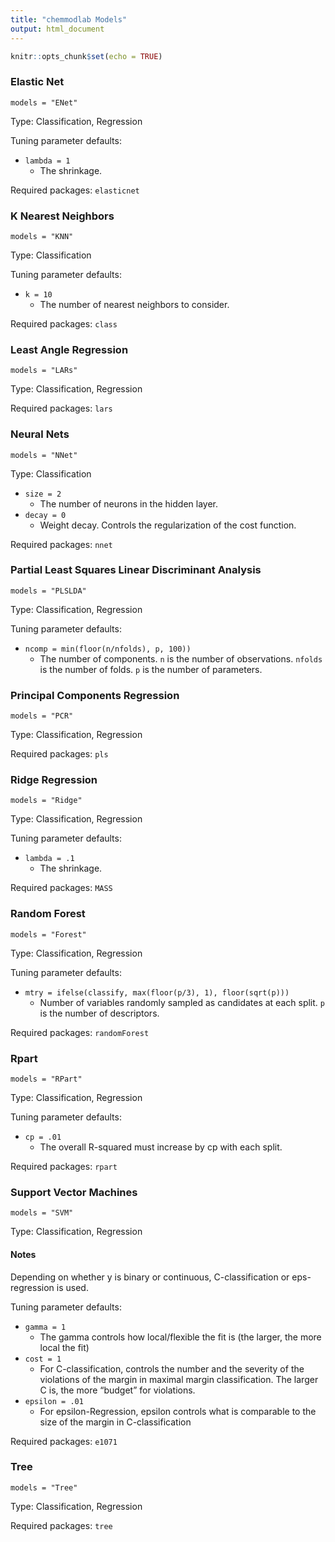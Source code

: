 ```yaml
---
title: "chemmodlab Models"
output: html_document
---
```


```r
knitr::opts_chunk$set(echo = TRUE)
```

### Elastic Net

`models = "ENet"`

Type: Classification, Regression

Tuning parameter defaults:

* `lambda = 1`
    + The shrinkage.
    
Required packages: `elasticnet`

### K Nearest Neighbors

`models = "KNN"`

Type: Classification

Tuning parameter defaults:

* `k = 10`
    + The number of nearest neighbors to consider.
    
Required packages: `class`

### Least Angle Regression

`models = "LARs"`

Type: Classification, Regression
    
Required packages: `lars`

### Neural Nets

`models = "NNet"`

Type: Classification

* `size = 2`
    + The number of neurons in the hidden layer.
* `decay = 0`
    + Weight decay. Controls the regularization of the cost function.
    
Required packages: `nnet`

### Partial Least Squares Linear Discriminant Analysis 

`models = "PLSLDA"`

Type: Classification, Regression

Tuning parameter defaults:

* `ncomp = min(floor(n/nfolds), p, 100))`
    + The number of components. `n` is the number of observations. `nfolds` is the number of folds. `p` is the number of parameters.

### Principal Components Regression

`models = "PCR"`

Type: Classification, Regression

Required packages: `pls`

### Ridge Regression

`models = "Ridge"`

Type: Classification, Regression

Tuning parameter defaults:

* `lambda = .1`
    + The shrinkage.
    
Required packages: `MASS`

### Random Forest

`models = "Forest"`

Type: Classification, Regression

Tuning parameter defaults:

* `mtry = ifelse(classify, max(floor(p/3), 1), floor(sqrt(p)))`
    + Number of variables randomly sampled as candidates at each split. `p` is the number of descriptors. 
    
Required packages: `randomForest`

### Rpart

`models = "RPart"`

Type: Classification, Regression

Tuning parameter defaults:

* `cp = .01`
    + The overall R-squared must increase by cp with each split.
    
Required packages: `rpart`

### Support Vector Machines

`models = "SVM"`

Type: Classification, Regression

#### Notes 

Depending on whether y is binary or continuous, C-classification or eps-regression is used. 

Tuning parameter defaults:

* `gamma = 1`
    + The gamma controls how local/flexible the fit is (the larger, the more local the fit)
* `cost = 1`
    + For C-classification, controls the number and the severity of the violations of the margin in maximal margin classification.  The larger C is, the more "budget" for violations.
* `epsilon = .01`
    + For epsilon-Regression, epsilon controls what is comparable to the size of the margin in C-classification

Required packages: `e1071`

### Tree

`models = "Tree"`

Type: Classification, Regression

Required packages: `tree`


